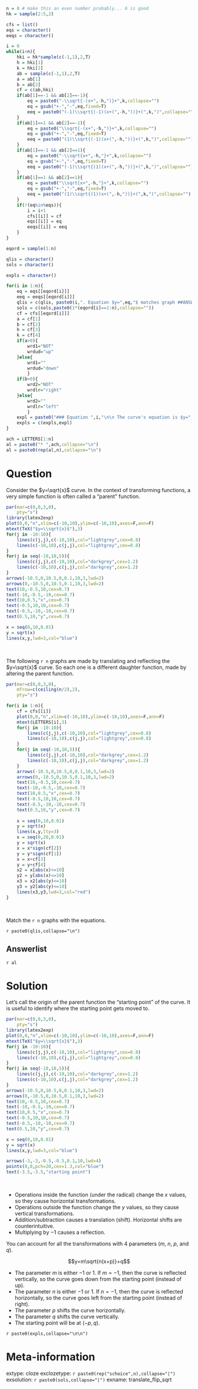 ```r
n = 8 # make this an even number probably... 6 is good
hk = sample(2:5,2)

cfs = list()
eqs = character()
eeqs = character()

i = 0
while(i<n){
    hki = hk*sample(c(-1,1),2,T)
    h = hki[1]
    k = hki[2]
    ab = sample(c(-1,1),2,T)
    a = ab[1]
    b = ab[2]
    cf = c(ab,hki)
    if(ab[1]==-1 && ab[2]==-1){
        eq = paste0("-\\sqrt{-(x+",-h,")}+",k,collapse="")
        eq = gsub("+-","-",eq,fixed=T)
        eeq = paste0("(-1)\\sqrt{(-1)(x+(",-h,"))}+(",k,")",collapse="")
    }
    if(ab[1]==1 && ab[2]==-1){
        eq = paste0("\\sqrt{-(x+",-h,")}+",k,collapse="")
        eq = gsub("+-","-",eq,fixed=T)
        eeq = paste0("(1)\\sqrt{(-1)(x+(",-h,"))}+(",k,")",collapse="")
    }
    if(ab[1]==-1 && ab[2]==1){
        eq = paste0("-\\sqrt{x+",-h,"}+",k,collapse="")
        eq = gsub("+-","-",eq,fixed=T)
        eeq = paste0("(-1)\\sqrt{(1)(x+(",-h,"))}+(",k,")",collapse="")
    }
    if(ab[1]==1 && ab[2]==1){
        eq = paste0("\\sqrt{x+",-h,"}+",k,collapse="")
        eq = gsub("+-","-",eq,fixed=T)
        eeq = paste0("(1)\\sqrt{(1)(x+(",-h,"))}+(",k,")",collapse="")
    }
    if(!(eq%in%eqs)){
        i = i+1
        cfs[[i]] = cf
        eqs[[i]] = eq
        eeqs[[i]] = eeq
    }
}

eqord = sample(1:n)

qlis = character()
sols = character()

expls = character()

for(i in 1:n){
    eq = eqs[[eqord[i]]]
    eeq = eeqs[[eqord[i]]]
    qlis = c(qlis, paste0(i,". Equation $y=",eq,"$ matches graph ##ANSWER",i,"##."))
    sols = c(sols,paste0(1*(eqord[i]==1:n),collapse=""))
    cf = cfs[[eqord[i]]]
    a = cf[1]
    b = cf[2]
    h = cf[3]
    k = cf[4]
    if(a>0){
        wrd1="NOT"
        wrdud="up"
    }else{
        wrd1=""
        wrdud="down"
        }
    if(b>0){
        wrd2="NOT"
        wrdlr="right"
    }else{
        wrd2=""
        wrdlr="left"
        }
    expl = paste0("### Equation ",i,"\n\n The curve's equation is $y=",eq,"$\n\nRewrite the equation with explicit parameters.\n\n$y=",eeq,"$\n\nSo, we can more easily see the values of the parameters.\n\n$$m=",a,"$$\n$$n=",b,"$$\n$$p=",-h,"$$\n$$q=",k,"$$This tells us the new starting point is at $(",h,",",k,")$. We also know there is ",wrd1," a vertical reflection (because $m=",a,"$), and there is ",wrd2," a horizontal reflection (because $n=",b,"$). This means, from the starting point, the curve heads ",wrdlr," and ",wrdud,". Thus, the correct graph is graph ",LETTERS[which(eqord[i]==1:n)],".")
    expls = c(expls,expl)
}

ach = LETTERS[1:n]
al = paste0("* ",ach,collapse="\n")
al = paste0(rep(al,n),collapse="\n")

```

Question
========

Consider the $y=\sqrt{x}$ curve. In the context of transforming functions, a very simple function is often called a "parent" function.

```r
par(mar=c(0,0,3,0),
    pty="s")
library(latex2exp)
plot(0,0,"n",xlim=c(-10,10),ylim=c(-10,10),axes=F,ann=F)
mtext(TeX("$y=\\sqrt{x}$"),3)
for(j in -10:10){
    lines(c(j,j),c(-10,10),col="lightgrey",cex=0.8)
    lines(c(-10,10),c(j,j),col="lightgrey",cex=0.8)
}
for(j in seq(-10,10,5)){
    lines(c(j,j),c(-10,10),col="darkgrey",cex=1.2)
    lines(c(-10,10),c(j,j),col="darkgrey",cex=1.2)
}
arrows(-10.5,0,10.5,0,0.1,10,3,lwd=2)
arrows(0,-10.5,0,10.5,0.1,10,3,lwd=2)
text(10,-0.5,10,cex=0.7)
text(-10,-0.5,-10,cex=0.7)
text(10,0.5,"x",cex=0.7)
text(-0.5,10,10,cex=0.7)
text(-0.5,-10,-10,cex=0.7)
text(0.5,10,"y",cex=0.7)

x = seq(0,10,0.01)
y = sqrt(x)
lines(x,y,lwd=3,col="blue")
```
\

The following `r n` graphs are made by translating and reflecting the $y=\sqrt{x}$ curve. So each one is a different daughter function, made by altering the parent function.

```r
par(mar=c(0,0,3,0),
    mfrow=c(ceiling(n/2),2),
    pty="s")

for(i in 1:n){
    cf = cfs[[i]]
    plot(0,0,"n",xlim=c(-10,10),ylim=c(-10,10),axes=F,ann=F)
    mtext(LETTERS[i],3)
    for(j in -10:10){
        lines(c(j,j),c(-10,10),col="lightgrey",cex=0.8)
        lines(c(-10,10),c(j,j),col="lightgrey",cex=0.8)
    }
    for(j in seq(-10,10,5)){
        lines(c(j,j),c(-10,10),col="darkgrey",cex=1.2)
        lines(c(-10,10),c(j,j),col="darkgrey",cex=1.2)
    }
    arrows(-10.5,0,10.5,0,0.1,10,3,lwd=2)
    arrows(0,-10.5,0,10.5,0.1,10,3,lwd=2)
    text(10,-0.5,10,cex=0.7)
    text(-10,-0.5,-10,cex=0.7)
    text(10,0.5,"x",cex=0.7)
    text(-0.5,10,10,cex=0.7)
    text(-0.5,-10,-10,cex=0.7)
    text(0.5,10,"y",cex=0.7)
    
    x = seq(0,10,0.01)
    y = sqrt(x)
    lines(x,y,lty=3)
    x = seq(0,20,0.01)
    y = sqrt(x)
    x = x*sign(cf[2])
    y = y*sign(cf[1])
    x = x+cf[3]
    y = y+cf[4]
    x2 = x[abs(x)<=10]
    y2 = y[abs(x)<=10]
    x3 = x2[abs(y)<=10]
    y3 = y2[abs(y)<=10]
    lines(x3,y3,lwd=3,col="red")
}
```
\

Match the `r n` graphs with the equations.

`r paste0(qlis,collapse="\n")`


Answerlist
--------

`r al`


Solution
========

Let's call the origin of the parent function the "starting point" of the curve. It is useful to identify where the starting point gets moved to.

```r
par(mar=c(0,0,3,0),
    pty="s")
library(latex2exp)
plot(0,0,"n",xlim=c(-10,10),ylim=c(-10,10),axes=F,ann=F)
mtext(TeX("$y=\\sqrt{x}$"),3)
for(j in -10:10){
    lines(c(j,j),c(-10,10),col="lightgrey",cex=0.8)
    lines(c(-10,10),c(j,j),col="lightgrey",cex=0.8)
}
for(j in seq(-10,10,5)){
    lines(c(j,j),c(-10,10),col="darkgrey",cex=1.2)
    lines(c(-10,10),c(j,j),col="darkgrey",cex=1.2)
}
arrows(-10.5,0,10.5,0,0.1,10,3,lwd=2)
arrows(0,-10.5,0,10.5,0.1,10,3,lwd=2)
text(10,-0.5,10,cex=0.7)
text(-10,-0.5,-10,cex=0.7)
text(10,0.5,"x",cex=0.7)
text(-0.5,10,10,cex=0.7)
text(-0.5,-10,-10,cex=0.7)
text(0.5,10,"y",cex=0.7)

x = seq(0,10,0.01)
y = sqrt(x)
lines(x,y,lwd=3,col="blue")

arrows(-3,-3,-0.5,-0.5,0.1,10,lwd=4)
points(0,0,pch=20,cex=1.3,col="blue")
text(-3.5,-3.5,"starting point")
```
\

* Operations inside the function (under the radical) change the $x$ values, so they cause horizontal transformations.
* Operations outside the function change the $y$ values, so they cause vertical transformations.
* Addition/subtraction causes a translation (shift). Horizontal shifts are counterintuitive.
* Multiplying by $-1$ causes a reflection.

You can account for all the transformations with 4 parameters ($m$, $n$, $p$, and $q$).

$$y=m\sqrt{n(x+p)}+q$$

* The parameter $m$ is either $-1$ or $1$. If $m=-1$, then the curve is reflected vertically, so the curve goes down from the starting point (instead of up).
* The parameter $n$ is either $-1$ or $1$. If $n=-1$, then the curve is reflected horizontally, so the curve goes left from the starting point (instead of right).
* The parameter $p$ shifts the curve horizontally.
* The parameter $q$ shifts the curve vertically.
* The starting point will be at $(-p,q)$.


`r paste0(expls,collapse="\n\n")`


Meta-information
============
extype: cloze
exclozetype: `r paste0(rep("schoice",n),collapse="|")`
exsolution: `r paste0(sols,collapse="|")`
exname: translate_flip_sqrt